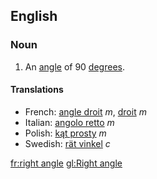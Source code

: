 ==English==
===Noun===
{{en-noun-reg}}

#{{geometry}} An [[angle]] of 90 [[degree]]s.

====Translations====
*French: [[angle droit]] ''m'', [[droit]] ''m''
*Italian: [[angolo retto]] ''m''
*Polish: [[kąt prosty]] ''m''
*Swedish: [[rät vinkel]] ''c''

[[fr:right angle]]
[[gl:Right angle]]